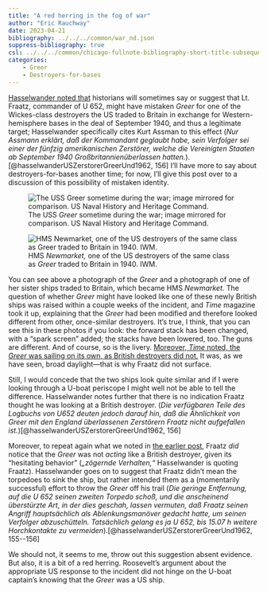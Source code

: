 ```yaml
---
title: "A red herring in the fog of war"
author: "Eric Rauchway"
date: 2023-04-21
bibliography: ../../../common/war_nd.json
suppress-bibliography: true
csl: ../../../common/chicago-fullnote-bibliography-short-title-subsequent.csl
categories:
    - Greer
    - Destroyers-for-bases
---
```


[Hasselwander noted that](https://erauchway.github.io/posts/greer_4_facts_2/) historians will sometimes say or suggest that Lt. Fraatz, commander of U 652, might have mistaken *Greer* for one of the Wickes-class destroyers the US traded to Britain in exchange for Western-hemisphere bases in the deal of September 1940, and thus a legitimate target; Hasselwander specifically cites Kurt Assman to this effect (*Nur Assmann erklärt, daß der Kommandant geglaubt habe, sein Verfolger sei einer der fünfzig amerikanischen Zerstörer, welche die Vereinigten Staaten ab September 1940 Großbritannienüberlassen hatten.*).[@hasselwanderUSZerstorerGreerUnd1962, 156] I'll have more to say about destroyers-for-bases another time; for now, I'll give this post over to a discussion of this possibility of mistaken identity.


![The USS *Greer* sometime during the war; image mirrored for comparison. US Naval History and Heritage Command.](NH67637.jpeg)

![HMS *Newmarket,* one of the US destroyers of the same class as *Greer* traded to Britain in 1940. IWM.](large_000000.jpg)

[//]: # (https://www.history.navy.mil/content/history/nhhc/our-collections/photography/numerical-list-of-images/nhhc-series/nh-series/NH-67000/NH-67637.html)

[//]: # (https://www.iwm.org.uk/collections/item/object/205120301)

You can see above a photograph of the *Greer* and a photograph of one of her sister ships traded to Britain, which became HMS *Newmarket.* The question of whether *Greer* might have looked like one of these newly British ships was raised within a couple weeks of the incident, and *Time* magazine took it up, explaining that the *Greer* had been modified and therefore looked different from other, once-similar destroyers. It's true, I think, that you can see this in these photos if you look: the forward stack has been changed, with a "spark screen" added; the stacks have been lowered, too. The guns are different. And of course, so is the livery. [Moreover, *Time* noted, the *Greer* was sailing on its own, as British destroyers did not.](https://content.time.com/time/subscriber/article/0,33009,766028,00.html) It was, as we have seen, broad daylight---that is why Fraatz did not surface.

Still, I would concede that the two ships look quite similar and if I were looking through a U-boat periscope I might well not be able to tell the difference. Hasselwander notes further that there is no indication Fraatz thought he was looking at a British destroyer. (*Die verfügbaren Teile des Logbuchs von U652 deuten jedoch darauf hin, daß die Ähnlichkeit von Greer mit den England überlassenen Zerstörern Fraatz nicht aufgefallen ist.*)[@hasselwanderUSZerstorerGreerUnd1962, 156]

Moreover, to repeat again what we noted in [the earlier post,](https://erauchway.github.io/posts/greer_4_facts_2/) Fraatz *did* notice that the *Greer* was not *acting* like a British destroyer, given its "hesitating behavior" (*„zögernde Verhalten,"* Hasselwander is quoting Fraatz). Hasselwander goes on to suggest that Fraatz didn't mean the torpedoes to sink the ship, but rather intended them as a (momentarily successful) effort to throw the *Greer* off his trail (*Die geringe Entfernung, auf die U 652 seinen zweiten Torpedo schoß, und die anscheinend überstürzte Art, in der dies geschah, lassen vermuten, daß Fraatz seinen Angriff hauptsächlich als Ablenkungsmanöver gedacht hatte, um seinen Verfolger abzuschütteln. Tatsächlich gelang es ja U 652, bis 15.07 h weitere Horchkontakte zu vermeiden*).[@hasselwanderUSZerstorerGreerUnd1962, 155--156]

We should not, it seems to me, throw out this suggestion absent evidence. But also, it is a bit of a red herring. Roosevelt's argument about the appropriate US response to the incident did not hinge on the U-boat captain's knowing that the *Greer* was a US ship.
